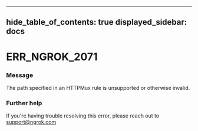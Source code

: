 

---
hide_table_of_contents: true
displayed_sidebar: docs
---


# ERR_NGROK_2071

### Message
The path specified in an HTTPMux rule is unsupported or otherwise invalid.

<ErrorDetails error="err_ngrok_2071" />



### Further help
If you're having trouble resolving this error, please reach out to [support@ngrok.com](mailto:support@ngrok.com?subject=Help%20with%20ERR_NGROK_2071)

